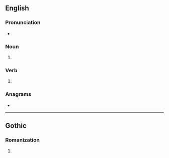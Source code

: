 {{also|Bans}}
==English==

===Pronunciation===
* {{IPA|/bænz/|lang=en}}

===Noun===
{{head|en|noun plural form}}

# {{plural of|ban|lang=en}}

===Verb===
{{head|en|verb form}}

# {{en-third-person singular of|ban}}

===Anagrams===
* {{anagrams|en|BNAs|nabs}}

----

==Gothic==

===Romanization===
{{got-rom}}

# {{got-romanization of|𐌱𐌰𐌽𐍃}}